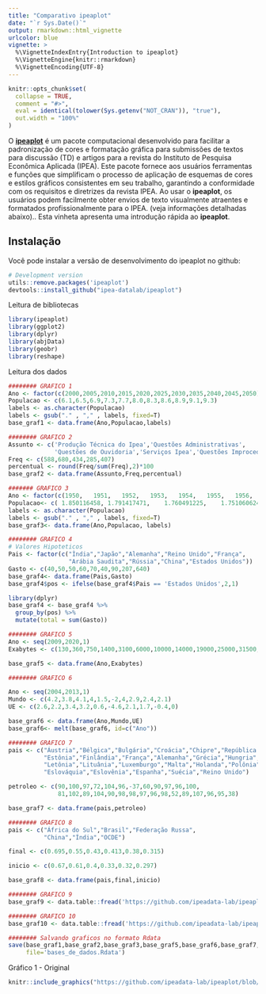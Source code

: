 ```yaml
---
title: "Comparativo ipeaplot"
date: "`r Sys.Date()`"
output: rmarkdown::html_vignette
urlcolor: blue
vignette: >
  %\VignetteIndexEntry{Introduction to ipeaplot}
  %\VignetteEngine{knitr::rmarkdown}
  %\VignetteEncoding{UTF-8}
---
```


```r
knitr::opts_chunk$set(
  collapse = TRUE,
  comment = "#>",
  eval = identical(tolower(Sys.getenv("NOT_CRAN")), "true"),
  out.width = "100%"
)
```


O [**ipeaplot**](https://github.com/ipea-datalab/ipeaplot) é um pacote computacional desenvolvido para facilitar a padronização de cores e formatação gráfica para submissões de textos para discussão (TD) e artigos para a revista do Instituto de Pesquisa Econômica Aplicada (IPEA). Este pacote fornece aos usuários ferramentas e funções que simplificam o processo de aplicação de esquemas de cores e estilos gráficos consistentes em seu trabalho, garantindo a conformidade com os requisitos e diretrizes da revista IPEA. Ao usar o **ipeaplot**, os usuários podem facilmente obter envios de texto visualmente atraentes e formatados profissionalmente para o IPEA. (veja informações detalhadas abaixo).. Esta vinheta apresenta uma introdução rápida ao **ipeaplot**.


## Instalação

Você pode instalar a versão de desenvolvimento do ipeaplot no github:

```r
# Development version
utils::remove.packages('ipeaplot')
devtools::install_github("ipea-datalab/ipeaplot")

```

Leitura de bibliotecas

```r
library(ipeaplot)
library(ggplot2)
library(dplyr)
library(abjData)
library(geobr)
library(reshape)
```



Leitura dos dados
```r
######## GRAFICO 1
Ano <- factor(c(2000,2005,2010,2015,2020,2025,2030,2035,2040,2045,2050))
Populacao <- c(6.1,6.5,6.9,7.3,7.7,8.0,8.3,8.6,8.9,9.1,9.3)
labels <- as.character(Populacao)
labels <- gsub("." , "," , labels, fixed=T)
base_graf1 <- data.frame(Ano,Populacao,labels)

######## GRAFICO 2
Assunto <- c('Produção Técnica do Ipea','Questões Administrativas',
             'Questões de Ouvidoria','Serviços Ipea','Questões Improcedentes')
Freq <- c(588,680,434,285,407)
percentual <- round(Freq/sum(Freq),2)*100
base_graf2 <- data.frame(Assunto,Freq,percentual)

####### GRAFICO 3
Ano <- factor(c(1950,	1951,	1952,	1953,	1954,	1955,	1956,	1957,	1958,	1959,	1960,	1961,	1962,	1963,	1964,	1965,	1966,	1967,	1968,	1969,	1970,	1971,	1972,	1973,	1974,	1975,	1976,	1977,	1978,	1979,	1980,	1981,	1982,	1983,	1984,	1985,	1986,	1987,	1988,	1989,	1990,	1991,	1992,	1993,	1994,	1995,	1996,	1997,	1998,	1999,	2000,	2001,	2002,	2003,	2004,	2005,	2006,	2007,	2008,	2009,	2010,	2011,	2012,	2013,	2014))
Populacao<- c( 1.850116458,	1.791417471,	1.760491225,	1.751060624,	1.757374206,	1.773968217,	1.795950884,	1.81926587,	1.840930397,	1.860403495,	1.879485845,	1.90178203,	1.931384556,	1.96968284,	2.011263472, 2.052385316,	2.083875031,	2.098137208,	2.091095193,	2.06831928,	2.043373483,	2.018775478,	1.985792138,	1.944170268,	1.898407101,	1.850171278,	1.807798778,	1.779963926,	1.770930519,	1.77532254,	1.778741317,	1.77934085,	1.787498884,	1.803957627,	1.823106379,	1.844715108,	1.856490979,	1.844087147,	1.801286156,	1.7376904,	1.669804195,	1.607655387,	1.548374095,	1.4949701,	1.447065626,	1.399607643, 1.354384982,	1.318725392,	1.294773864,	1.279786607,	1.268049775,	1.257045807,	1.248951736,	1.243210965,	1.239058923,	1.236026043,	1.23309632,	1.229128787,	1.223387196,	1.215887987,	1.207869122,	1.198749205,	1.186540058,	1.170622969,	1.151783904)
labels <- as.character(Populacao)
labels <- gsub("." , "," , labels, fixed=T)
base_graf3<- data.frame(Ano,Populacao, labels)

######## GRAFICO 4
# Valores Hipoteticos
Pais <- factor(c("Ìndia","Japão","Alemanha","Reino Unido","França",
                 "Arábia Saudita","Rússia","China","Estados Unidos"))
Gasto <- c(40,50,50,60,70,40,90,207,640)
base_graf4<- data.frame(Pais,Gasto)
base_graf4$pos <- ifelse(base_graf4$Pais == 'Estados Unidos',2,1)

library(dplyr)
base_graf4 <- base_graf4 %>%
  group_by(pos) %>%
  mutate(total = sum(Gasto))

######## GRAFICO 5
Ano <- seq(2009,2020,1)
Exabytes <- c(130,360,750,1400,3100,6000,10000,14000,19000,25000,31500,40000)

base_graf5 <- data.frame(Ano,Exabytes)

######## GRAFICO 6

Ano <- seq(2004,2013,1)
Mundo <- c(4.2,3.8,4.1,4,1.5,-2,4,2.9,2.4,2.1)
UE <- c(2.6,2.2,3.4,3.2,0.6,-4.6,2.1,1.7,-0.4,0)

base_graf6 <- data.frame(Ano,Mundo,UE)
base_graf6<- melt(base_graf6, id=c("Ano"))

######## GRAFICO 7
pais <- c("Áustria","Bélgica","Bulgária","Croácia","Chipre","República Tcheca","Dinamarca",
          "Estônia","Finlândia","França","Alemanha","Grécia","Hungria","Irlanda","Itália",
          "Letônia","Lituânia","Luxemburgo","Malta","Holanda","Polônia","Portugal","România",
          "Eslováquia","Eslovênia","Espanha","Suécia","Reino Unido")

petroleo <- c(90,100,97,72,104,96,-37,60,90,97,96,100,
              81,102,89,104,90,98,98,97,96,98,52,89,107,96,95,38)

base_graf7 <- data.frame(pais,petroleo)

######## GRAFICO 8
pais <- c("África do Sul","Brasil","Federação Russa",
          "China","Índia","OCDE")

final <- c(0.695,0.55,0.43,0.413,0.38,0.315)

inicio <- c(0.67,0.61,0.4,0.33,0.32,0.297)

base_graf8 <- data.frame(pais,final,inicio)

######## GRAFICO 9
base_graf9 <- data.table::fread('https://github.com/ipeadata-lab/ipeaplot/files/12239277/dados_grafico9.csv', dec = ",", encoding = 'Latin-1')

######## GRAFICO 10
base_graf10 <- data.table::fread('https://github.com/ipeadata-lab/ipeaplot/files/12239278/dados_grafico10.csv', dec = ",", encoding = 'Latin-1')

######## Salvando graficos no formato Rdata
save(base_graf1,base_graf2,base_graf3,base_graf5,base_graf6,base_graf7,base_graf8,base_graf9, base_graf10,
     file='bases_de_dados.Rdata')

```




Gráfico 1 - Original
```r
knitr::include_graphics("https://github.com/ipeadata-lab/ipeaplot/blob/master/tests/compara_editorial/prints%20ipea%20plot/grafico%201.png")
```
